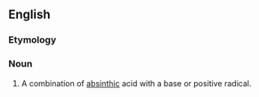 ==English==

===Etymology===
{{suffix|absinth|ate|lang=en}}

===Noun===
{{en-noun}}

# {{context|chemistry|lang=en}} A combination of [[absinthic]] acid with a base or positive radical.
